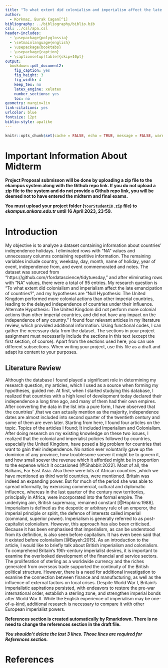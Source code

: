 ```yaml
---
title: "To what extent did colonialism and imperialism affect the late emancipation of countries?"
author: 
  - Korkmaz, Burak Cagan[^1]
bibliography: ../bibliography/biblio.bib
csl: ../csl/apa.csl
header-includes:
  - \usepackage{polyglossia}
  - \setmainlanguage{english}
  - \usepackage{booktabs}
  - \usepackage{caption} 
  - \captionsetup[table]{skip=10pt}
output:
  bookdown::pdf_document2:
    fig_caption: yes
    fig_height: 3
    fig_width: 4
    keep_tex: no
    latex_engine: xelatex
    number_sections: yes
    toc: no
geometry: margin=1in
link-citations: yes
urlcolor: blue
fontsize: 12pt
biblio-style: apalike
---
```

```r
knitr::opts_chunk$set(cache = FALSE, echo = TRUE, message = FALSE, warning = FALSE)
```

<!-- ======================================================================= -->
<!-- ============================== FOOTNOTES ============================== -->
<!-- ======================================================================= -->
[^1]: Student ID, [Github Repo](https://github.com/BurakCaganKorkmaz/midterm)

# Important Information About Midterm

\colorbox{BurntOrange}{WRITE YOUR GITHUB REPO LINK ON LINE 35 IN THIS FILE!}

**Project Proposal submisson will be done by uploading a zip file to the ekampus system along with the Github repo link. If you do not upload a zip file to the system and do not provide a Github repo link, you will be deemed not to have entered the midterm and final exams.**

**You must upload your project folder (`YourStudentID.zip` file) to *ekampus.ankara.edu.tr* until 16 April 2023, 23:59.**

\colorbox{WildStrawberry}{Read the README.md file in the project folder for more information.}

# Introduction

My objective is to analyze a dataset containing information about countries' independence holidays. I eliminated rows with "NA" values and unnecessary columns containing repetitive information. The remaining variables include country, weekday, day, month, name of holiday, year of event, independence from, and event commemorated and notes. The dataset was sourced from "https://github.com/rfordatascience/tidytuesday," and after eliminating rows with "NA" values, there were a total of 95 entries. My research question is "To what extent did colonialism and imperialism affect the late emancipation of countries?", and my hypotheses are "Null Hypothesis: The United Kingdom performed more colonial actions than other imperial countries, leading to the delayed independence of countries under their influence. Alternate Hypothesis: The United Kingdom did not perform more colonial actions than other imperial countries, and did not have any impact on the independence of any country." I found four relevant articles in my literature review, which provided additional information. Using functional codes, I can gather the necessary data from the dataset.
The sections in your project assignment must necessarily include the sections in this text (except the first section, of course). Apart from the sections used here, you can use different subsections. When writing your project, use this file as a draft and adapt its content to your purposes.

## Literature Review

Although the database I found played a significant role in determining my research question, my articles, which I used as a source when forming my hypotheses, guided me. 
At first, when I started studying this database, I realized that countries with a high level of development today declared their independence a long time ago, and many of them had their own empires. After converting the data in the list into a pure form, I have observed that the countries'  ,that we can actually mention as the majority, independence dates are almost included into second quarter of the twentieth century and some of them are even later. Starting from here, I found four articles on the topic. Topics of the articles I found; It included Imperialism and Colonialism. After doing research on my existing knowledge on these two issues, I realized that the colonial and imperialist policies followed by countries, especially the United Kingdom, have posed a big problem for countries that want to gain their independence. No nation ever voluntarily gave up the dominion of any province, how troublesome soever it might be to govern it, and how small soever the revenue which it afforded might be in proportion to the expense which it occasioned [@Shabbir:2022]. Most of all, the Balkans, Far East Asia. Also there were lots of African countries ,which we have mentioned as third world countries, were mentioned.  Britain was indeed an expanding power. But for much of the period she was able to spread informally, by exercising commercial, cultural and diplomatic influence, whereas in the last quarter of the century new territories, principally in Africa, were incorporated into the formal empire. The underlying aim, British supremacy, remained constant [@Hopkins:1988]. Imperialism is defined as the despotic or arbitrary rule of an emperor, the imperial principle or spirit, the defence of interests called imperial (command, superior power). Imperialism is generally referred to as post-capitalist colonialism. However, this approach has also been criticised. Because it has been emphasised that imperialism, as can be understood from its definition, is also seen before capitalism. It has even been said that it existed before colonialism [@Bayeh:2015].  As an introduction to the article, I would like to briefly talk about British imperialism and colonialism.  To comprehend Britain's 19th-century imperialist desires, it is important to examine the overlooked development of the financial and service sectors. The proliferation of sterling as a worldwide currency and the riches generated from overseas trade supported the continuity of the British political structure. However, there is a need for additional investigation to examine the connection between finance and manufacturing, as well as the influence of external factors on local crises. Despite World War I, Britain's imperialistic aspirations persisted, with endeavors to restore the pre-war international order, establish a sterling zone, and strengthen imperial bonds after World War II. While the English experience of imperialism may be one-of-a-kind, additional research is necessary to compare it with other European imperialist powers. 


**References section is created automatically by Rmarkdown. There is no need to change the references section in the draft file.**

**_You shouldn't delete the last 3 lines. Those lines are required for References section._**

\newpage
# References {#references}
<div id="refs"></div>

